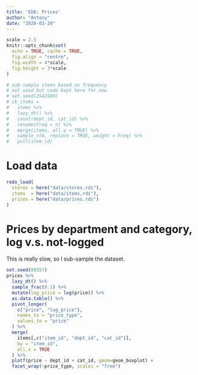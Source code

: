 ```yaml
---
title: 'EDA: Prices'
author: "Antony"
date: "2020-03-29"
---
```


```r
scale = 2.5
knitr::opts_chunk$set(
  echo = TRUE, cache = TRUE,
  fig.align = "centre",
  fig.width = 4*scale,
  fig.height = 3*scale
)

# sub-sample items based on frequency
# not used but code kept here for now
# set.seed(2542589)
# ck_items =
#   items %>%
#   lazy_dt() %>%
#   count(dept_id, cat_id) %>%
#   rename(Freq = n) %>%
#   merge(items, all.y = TRUE) %>%
#   sample_n(6, replace = TRUE, weight = Freq) %>%
#   pull(item_id)

```

# Load data

```r
redo_load(
  stores = here("data/stores.rds"),
  items  = here("data/items.rds"),
  prices = here("data/prices.rds")
)
```

# Prices by department and category, log v.s. not-logged

This is really slow, so I sub-sample the dataset.

```r
set.seed(89357)
prices %>%
  lazy_dt() %>%
  sample_frac(0.1) %>%
  mutate(log_price = log(price)) %>%
  as.data.table() %>%
  pivot_longer(
    c("price", "log_price"),
    names_to = "price_type",
    values_to = "price"
  ) %>%
  merge(
    items[,c("item_id", "dept_id", "cat_id")],
    by = "item_id",
    all.x = TRUE
  ) %>%
  plotf(price ~ dept_id + cat_id, geom=geom_boxplot) +
  facet_wrap(~price_type, scales = "free")
```
